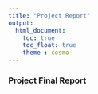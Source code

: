```yaml
---
title: "Project Report"
output: 
  html_document:
    toc: true
    toc_float: true
    theme : cosmo
---
```


### Project Final Report

